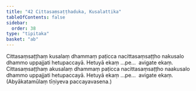 ```yaml
---
title: "42 Cittasaṃsaṭṭhaduka, Kusalattika"
tableOfContents: false
sidebar:
  order: 38
type: "tipitaka"
basket: "ab"
---
```



<DynamicBreadcrumb />

<Division number="51">

<Paragraph number="150">
Cittasaṃsaṭṭhaṃ kusalaṃ dhammaṃ paṭicca nacittasaṃsaṭṭho nakusalo dhammo uppajjati hetupaccayā. Hetuyā ekaṃ …pe…  avigate ekaṃ.
</Paragraph>

<Paragraph number="151">
Cittasaṃsaṭṭhaṃ akusalaṃ dhammaṃ paṭicca nacittasaṃsaṭṭho naakusalo dhammo uppajjati hetupaccayā. Hetuyā ekaṃ …pe…  avigate ekaṃ. (Abyākatamūlaṃ tīṇiyeva paccayavasena.)
</Paragraph>
</Division>